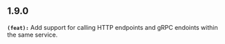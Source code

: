 ## 1.9.0
**`(feat):`** Add support for calling HTTP endpoints and gRPC endoints within the same service.

